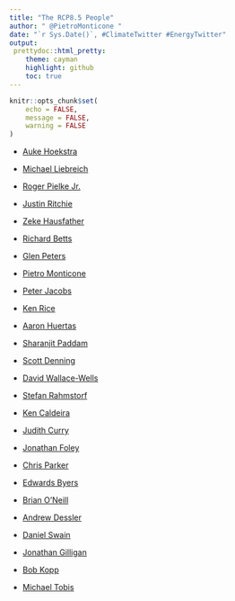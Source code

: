 ```yaml
---
title: "The RCP8.5 People"
author: " @PietroMonticone "
date: "`r Sys.Date()`, #ClimateTwitter #EnergyTwitter"
output:
 prettydoc::html_pretty:
    theme: cayman
    highlight: github
    toc: true
---
```


```r
knitr::opts_chunk$set(
	echo = FALSE,
	message = FALSE,
	warning = FALSE
)
```

* [Auke Hoekstra](https://twitter.com/AukeHoekstra)

* [Michael Liebreich](https://twitter.com/MLiebreich)

* [Roger Pielke Jr.](https://twitter.com/RogerPielkeJr)

* [Justin Ritchie](https://twitter.com/jritch)

* [Zeke Hausfather](https://twitter.com/hausfath)

* [Richard Betts](https://twitter.com/richardabetts)

* [Glen Peters](https://twitter.com/Peters_Glen)

* [Pietro Monticone](https://twitter.com/PietroMonticone)

* [Peter Jacobs](https://twitter.com/past_is_future)

* [Ken Rice](https://twitter.com/theresphysics)

* [Aaron Huertas](https://twitter.com/aaronhuertas)

* [Sharanjit Paddam](https://twitter.com/sharanjit)

* [Scott Denning](https://twitter.com/airscottdenning)

* [David Wallace-Wells](https://twitter.com/dwallacewells)

* [Stefan Rahmstorf](https://twitter.com/rahmstorf)

* [Ken Caldeira](https://twitter.com/KenCaldeira)

* [Judith Curry](https://twitter.com/curryja)

* [Jonathan Foley](https://twitter.com/GlobalEcoGuy)

* [Chris Parker](https://twitter.com/HyperHydr0)

* [Edwards Byers](https://twitter.com/EdwardByers)

* [Brian O'Neill](https://twitter.com/oneill_bc)

* [Andrew Dessler](https://twitter.com/AndrewDessler)

* [Daniel Swain](https://twitter.com/Weather_West)

* [Jonathan Gilligan](https://twitter.com/jg_environ)

* [Bob Kopp](https://twitter.com/bobkopp)

* [Michael Tobis](https://twitter.com/mtobis)